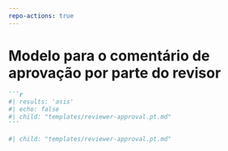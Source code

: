 ```yaml
---
repo-actions: true
---
```


# Modelo para o comentário de aprovação por parte do revisor {#approval2template}

::: {.content-hidden when-format="pdf"}

````markdown
```r
#| results: 'asis'
#| echo: false
#| child: "templates/reviewer-approval.pt.md"
```
````

:::

::: {.content-visible when-format="pdf"}

```r
#| child: "templates/reviewer-approval.pt.md"

```

:::


